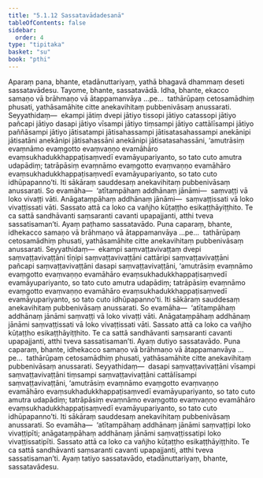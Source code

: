 ```yaml
---
title: "5.1.12 Sassatavādadesanā"
tableOfContents: false
sidebar:
  order: 4
type: "tipitaka"
basket: "su"
book: "pthi"
---
```



<DynamicBreadcrumb />

<Division number="156" book="pthi" bookNo="8" page="90">

<Paragraph number="317" book="pthi">
Aparaṃ pana, bhante, etadānuttariyaṃ, yathā bhagavā dhammaṃ deseti sassatavādesu. Tayome, bhante, sassatavādā. Idha, bhante, ekacco samaṇo vā brāhmaṇo vā ātappamanvāya …pe…  tathārūpaṃ cetosamādhiṃ phusati, yathāsamāhite citte anekavihitaṃ pubbenivāsaṃ anussarati. Seyyathidaṃ—  ekampi jātiṃ dvepi jātiyo tissopi jātiyo catassopi jātiyo pañcapi jātiyo dasapi jātiyo vīsampi jātiyo tiṃsampi jātiyo cattālīsampi jātiyo paññāsampi jātiyo jātisatampi jātisahassampi jātisatasahassampi anekānipi jātisatāni anekānipi jātisahassāni anekānipi jātisatasahassāni, ‘amutrāsiṃ evaṃnāmo evaṃgotto evaṃvaṇṇo evamāhāro evaṃsukhadukkhappaṭisaṃvedī evamāyupariyanto, so tato cuto amutra udapādiṃ; tatrāpāsiṃ evaṃnāmo evaṃgotto evaṃvaṇṇo evamāhāro evaṃsukhadukkhappaṭisaṃvedī evamāyupariyanto, so tato cuto idhūpapanno’ti. Iti sākāraṃ sauddesaṃ anekavihitaṃ pubbenivāsaṃ anussarati. So evamāha—  ‘atītampāhaṃ addhānaṃ jānāmi—  saṃvaṭṭi vā loko vivaṭṭi vāti. Anāgataṃpāhaṃ addhānaṃ jānāmi—  saṃvaṭṭissati vā loko vivaṭṭissati vāti. Sassato attā ca loko ca vañjho kūṭaṭṭho esikaṭṭhāyiṭṭhito. Te ca sattā sandhāvanti saṃsaranti cavanti upapajjanti, atthi tveva sassatisaman’ti. Ayaṃ paṭhamo sassatavādo.
</Paragraph>

<Paragraph number="318" book="pthi">
Puna caparaṃ, bhante, idhekacco samaṇo vā brāhmaṇo vā ātappamanvāya …pe…  tathārūpaṃ cetosamādhiṃ phusati, yathāsamāhite citte anekavihitaṃ pubbenivāsaṃ anussarati. Seyyathidaṃ—  ekampi saṃvaṭṭavivaṭṭaṃ dvepi saṃvaṭṭavivaṭṭāni tīṇipi saṃvaṭṭavivaṭṭāni cattāripi saṃvaṭṭavivaṭṭāni pañcapi saṃvaṭṭavivaṭṭāni dasapi saṃvaṭṭavivaṭṭāni, ‘amutrāsiṃ evaṃnāmo evaṃgotto evaṃvaṇṇo evamāhāro evaṃsukhadukkhappaṭisaṃvedī evamāyupariyanto, so tato cuto amutra udapādiṃ; tatrāpāsiṃ evaṃnāmo evaṃgotto evaṃvaṇṇo evamāhāro evaṃsukhadukkhappaṭisaṃvedī evamāyupariyanto, so tato cuto idhūpapanno’ti. Iti sākāraṃ sauddesaṃ anekavihitaṃ pubbenivāsaṃ anussarati. So evamāha—  ‘atītampāhaṃ addhānaṃ jānāmi saṃvaṭṭi vā loko vivaṭṭi vāti. Anāgataṃpāhaṃ addhānaṃ jānāmi saṃvaṭṭissati vā loko vivaṭṭissati vāti. Sassato attā ca loko ca vañjho kūṭaṭṭho esikaṭṭhāyiṭṭhito. Te ca sattā sandhāvanti saṃsaranti cavanti upapajjanti, atthi tveva sassatisaman’ti. Ayaṃ dutiyo sassatavādo.
</Paragraph>

<Paragraph number="319" book="pthi">
Puna caparaṃ, bhante, idhekacco samaṇo vā brāhmaṇo vā ātappamanvāya …pe…  tathārūpaṃ cetosamādhiṃ phusati, yathāsamāhite citte anekavihitaṃ pubbenivāsaṃ anussarati. Seyyathidaṃ—  dasapi saṃvaṭṭavivaṭṭāni vīsampi saṃvaṭṭavivaṭṭāni tiṃsampi saṃvaṭṭavivaṭṭāni cattālīsampi saṃvaṭṭavivaṭṭāni, ‘amutrāsiṃ evaṃnāmo evaṃgotto evaṃvaṇṇo evamāhāro evaṃsukhadukkhappaṭisaṃvedī evamāyupariyanto, so tato cuto amutra udapādiṃ; tatrāpāsiṃ evaṃnāmo evaṃgotto evaṃvaṇṇo evamāhāro evaṃsukhadukkhappaṭisaṃvedī evamāyupariyanto, so tato cuto idhūpapanno’ti. Iti sākāraṃ sauddesaṃ anekavihitaṃ pubbenivāsaṃ anussarati. So evamāha—  ‘atītampāhaṃ addhānaṃ jānāmi saṃvaṭṭipi loko vivaṭṭipīti; anāgataṃpāhaṃ addhānaṃ jānāmi saṃvaṭṭissatipi loko vivaṭṭissatipīti. Sassato attā ca loko ca vañjho kūṭaṭṭho esikaṭṭhāyiṭṭhito. Te ca sattā sandhāvanti saṃsaranti cavanti upapajjanti, atthi tveva sassatisaman’ti. Ayaṃ tatiyo sassatavādo, etadānuttariyaṃ, bhante, sassatavādesu.
</Paragraph>
</Division>